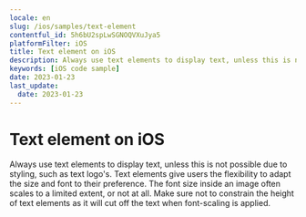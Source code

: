 ```yaml
---
locale: en
slug: /ios/samples/text-element
contentful_id: 5h6bU2spLwSGNOQVXuJya5
platformFilter: iOS
title: Text element on iOS
description: Always use text elements to display text, unless this is not possible due to styling, such as text logo's.
keywords: [iOS code sample]
date: 2023-01-23
last_update:
  date: 2023-01-23
---
```


# Text element on iOS

Always use text elements to display text, unless this is not possible due to styling, such as text logo's. Text elements give users the flexibility to adapt the size and font to their preference. The font size inside an image often scales to a limited extent, or not at all. Make sure not to constrain the height of text elements as it will cut off the text when font-scaling is applied.

<CodeSample id="text-element" locale="en" platform="ios"/>

